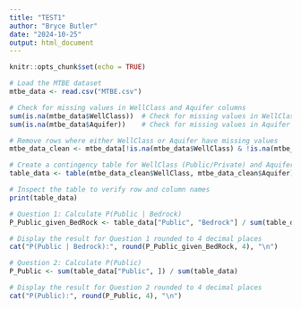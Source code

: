```yaml
---
title: "TEST1"
author: "Bryce Butler"
date: "2024-10-25"
output: html_document
---
```


```r
knitr::opts_chunk$set(echo = TRUE)
```

```r
# Load the MTBE dataset
mtbe_data <- read.csv("MTBE.csv")

# Check for missing values in WellClass and Aquifer columns
sum(is.na(mtbe_data$WellClass))  # Check for missing values in WellClass
sum(is.na(mtbe_data$Aquifer))    # Check for missing values in Aquifer

# Remove rows where either WellClass or Aquifer have missing values
mtbe_data_clean <- mtbe_data[!is.na(mtbe_data$WellClass) & !is.na(mtbe_data$Aquifer), ]

# Create a contingency table for WellClass (Public/Private) and Aquifer (Bedrock/Unconsolidated)
table_data <- table(mtbe_data_clean$WellClass, mtbe_data_clean$Aquifer)

# Inspect the table to verify row and column names
print(table_data)

# Question 1: Calculate P(Public | Bedrock)
P_Public_given_BedRock <- table_data["Public", "Bedrock"] / sum(table_data[, "Bedrock"])

# Display the result for Question 1 rounded to 4 decimal places
cat("P(Public | Bedrock):", round(P_Public_given_BedRock, 4), "\n")

# Question 2: Calculate P(Public)
P_Public <- sum(table_data["Public", ]) / sum(table_data)

# Display the result for Question 2 rounded to 4 decimal places
cat("P(Public):", round(P_Public, 4), "\n")

```
